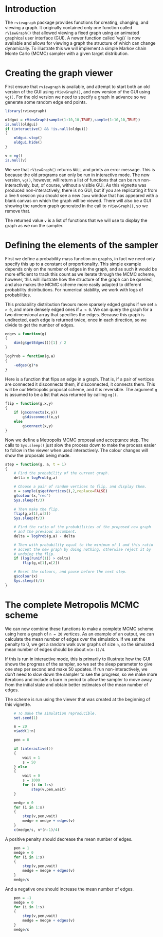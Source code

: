 
# Introduction 

The `rviewgraph` package provides functions for creating, changing,
and viewing a graph. It originally contained only one function called
`rViewGraph()` that allowed viewing a fixed graph using an animated 
graphical user interface (GUI). 
A newer function called 'vg()` is now available and
allows for viewing a graph the structure of which can change dynamically. 
To illustrate this we will implement a simple Markov chain Monte
Carlo (MCMC) sampler with a given target distribution.

# Creating the graph viewer

First ensure that `rviewgraph` is available, and attempt to start
both an old version of the GUI using `rViewGraph()`, and new version of the GUI
using `vg()`.
For the old version we need to specify a graph in advance so 
we generate some random edge end points.

```r
library(rviewgraph)

oldgui = rViewGraph(sample(1:10,10,TRUE),sample(1:10,10,TRUE))
is.null(oldgui)
if (interactive() && !is.null(oldgui))
{
	oldgui.stop()
	oldgui.hide()
}

v = vg()
is.null(v)
```

We see that `rViewGraph()` returns `NULL` and prints an error message. 
This is because the old programs can only be run in interactive mode.
The new version, `vg()`, however, will return a list of functions that
can be run non-interactively, but, of course, without a visible GUI.
As this vignette was produced non-interactively, there is no GUI,
but if you are replicating it from a live `R` session 
you should see a new `Java` window that has appeared with
a blank canvas on which the graph will be viewed.
There will also be a GUI showing the random graph generated in the
call to `rViewGraph()`, so we remove that. 

The returned value `v` is a list of functions that we will use to
display the graph as we run the sampler.

# Defining the elements of the sampler

First we define a probability mass function
on graphs, in fact we need only specify this up to a constant
of proportionality. 
This simple example depends only on the number of edges in the graph, and
as such it would be more efficient to track this count as we iterate
through the MCMC scheme, however, this will illustrate how the structure
of the graph can be queried, and also makes the MCMC scheme more easily
adapted to different probability distributions.
For numerical stability, we work with logs of probabilities.

This probability distribution favours more sparsely edged graphs if
we set `a > 0`, and more densely edged ones if `a < 0`.
We can query the graph for a two dimensional array that specifies the
edges. Because this graph is undirected, each edge is returned
twice, once in each direction, so we divide to get the number of edges.

```r
edges = function(g)
{
	dim(g$getEdges())[1] / 2
}

logProb = function(g,a)
{
	-edges(g)*a
}
```

Here is a function that flips an edge in a graph. That is, if a pair of
vertices are connected it disconnects them, if disconnected, it connects
them. This will be our Metropolis proposal scheme, and it is reversible.
The argument `g` is assumed to be a list that was returned by 
calling `vg()`.

```r
flip = function(g,x,y)
{
	if (g$connects(x,y))
		g$disconnect(x,y)
	else
		g$connect(x,y)
}
```

Now we define a Metropolis MCMC proposal and acceptance step.
The calls to `Sys.sleep()` just slow the process down to make the
process easier to follow in the viewer when used interactively. 
The colour changes will show the proposals being made.

```r
step = function(g, a, t = 1)
{
	# Find the probability of the current graph.
	delta = logProb(g,a)

	# Choose a pair of random vertices to flip, and display them.
	x = sample(g$getVertices(),2,replace=FALSE)
	g$colour(x,"red")
	Sys.sleep(t/3)
	
	# Then make the flip.
	flip(g,x[1],x[2])
	Sys.sleep(t/3)

	# Find the ratio of the probabilities of the proposed new graph
	# and the previous incumbent.
	delta = logProb(g,a) - delta

	# Then with probability equal to the minimum of 1 and this ratio 
	# accept the new graph by doing nothing, otherwise reject it by 
	# undoing the flip.
	if (log(runif(1)) > delta)
		flip(g,x[1],x[2])

	# Reset the colours, and pause before the next step.
	g$colour(x)
	Sys.sleep(t/3)
}
```

# The complete Metropolis MCMC scheme

We can now combine these functions to make a complete MCMC scheme
using here a graph of `n = 20` vertices. 
As an example of an output, we can calculate the mean number of
edges over the simulation.
If we set the penalty to 0, we get a random walk over graphs
of size `n`, so the simulated mean number of edges should be about `n(n-1)/4`.

If this is run in interactive mode, this is primarily to illustrate
how the GUI shows the progress of the sampler, so we set the
sleep parameter to give one step per second and make 50 updates.
If run non-interactively, we don't need to slow down the sampler
to see the progress, so we make more iterations and include a burn
in period to allow the sampler to move away from the initial state
and obtain better estimates of the mean number of edges.

The scheme is run using the viewer that was created at the beginning of 
this vignette.

```r
	# To make the simulation reproducible.
	set.seed(1)

	n = 20
	v$add(1:n)

	pen = 0

	if (interactive())
	{
		wait = 1
		s = 50
	} else
	{
		wait = 0
		s = 1000
		for (i in 1:s)
			step(v,pen,wait)
	}

	medge = 0
	for (i in 1:s)
	{
		step(v,pen,wait)
		medge = medge + edges(v)
	}
	c(medge/s, n*(n-1)/4)
```

A positive penalty should decrease the mean number of edges.

```r
	pen = 1
	medge = 0
	for (i in 1:s)
	{
		step(v,pen,wait)
		medge = medge + edges(v)
	}
	medge/s
```

And a negative one should increase the mean number of edges.

```r
	pen = -1
	medge = 0
	for (i in 1:s)
	{
		step(v,pen,wait)
		medge = medge + edges(v)
	}
	medge/s
```

